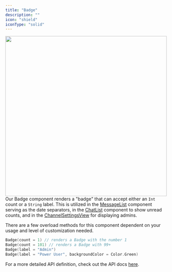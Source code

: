```yaml
---
title: "Badge"
description: ""
icon: "shield"
iconType: "solid"
---
```


<img 
height="500" 
width="100%" 
src="/images/android-sdk/badge.png"
/>
Our Badge component renders a "badge" that can accept either an `Int` count or a `String` label. This is utilized in the [MessageList](#messagelist) component serving as the date separators, in the [ChatList](#chatlist) component to show unread counts, and in the [ChannelSettingsView](https://docs.botstacks.ai/sdk-reference/android/views#chatsettingsview) for displaying admins.

There are a few overload methods for this component dependent on your usage and level of customization needed.

```Kotlin
Badge(count = 1) // renders a Badge with the number 1
Badge(count = 101) // renders a Badge with 99+
Badge(label = "Admin")
Badge(label = "Power User", backgroundColor = Color.Green)
```
For a more detailed API definition, check out the API docs [here](https://docs.botstacks.ai/api-reference/introduction).